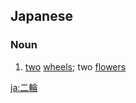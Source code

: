 ==Japanese==
{{ja-kanjitab|に|りん|yomi=o}}

===Noun===
{{ja-noun|にりん}}

# [[two]] [[wheel]]s; two [[flower]]s

[[ja:二輪]]